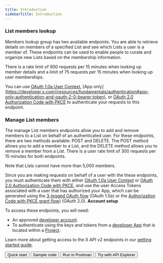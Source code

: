 ---
title: Introduction
sidebarTitle: Introduction
---


### List members lookup

Members lookup group has two available endpoints. You are able to retrieve details on members of a specified List and see which Lists a user is a member of. These endpoints can be used to enable people to curate and organize new Lists based on the membership information.

There is a rate limit of 900 requests per 15 minutes when looking up member details and a limit of 75 requests per 15 minutes when looking up user memberships.

You can use [OAuth 1.0a User Context](/resources/fundamentals/authentication), [App only](https://developer.x.com(/resources/fundamentals/authentication#app-only-authentication-and-oauth-2-0-bearer-token), or [OAuth 2.0 Authorization Code with PKCE](resources/fundamentals/authentication#oauth-2-0-authorization-code-flow-with-pkce-2) to authenticate your requests to this endpoint. 
 

### Manage List members

The manage List members endpoints allow you to add and remove members to a List on behalf of an authenticated user. For these endpoints, there are two methods available: POST and DELETE. The POST method allows you to add a member to a List, and the DELETE method allows you to remove a member from a List. There is a user rate limit of 300 requests per 15 minutes for both endpoints.

Note that Lists cannot have more than 5,000 members.

Since you are making requests on behalf of a user with the these endpoints, you must authenticate them with either [OAuth 1.0a User Context](/resources/fundamentals/authentication) or [OAuth 2.0 Authorization Code with PKCE](resources/fundamentals/authentication#oauth-2-0-authorization-code-flow-with-pkce-2), and use the user Access Tokens associated with a user that has authorized your App, which can be generated using the [3-legged OAuth flow](/resources/fundamentals/authentication#obtaining-access-tokens-using-3-legged-oauth-flow) (OAuth 1.0a) or the [Authorization Code with PKCE grant flow](/resources/fundamentals/authentication#how-to-connect-to-endpoints-using-oauth-2-0-authorization-code-flow-with-pkce)) (OAuth 2.0).
<Note>
**Account setup**

To access these endpoints, you will need:

* An approved [developer account](https://developer.x.com/en/portal/petition/essential/basic-info).
* To authenticate using the keys and tokens from a [developer App](/resources/fundamentals/developer-apps) that is located within a [Project](/resources/fundamentals/projects). 

Learn more about getting access to the X API v2 endpoints in our [getting started guide](/x-api/getting-started/getting-access).
</Note>
<div className="flex space-x-2">
<Button href="/x-api/lists/list-members/quickstart/overview">
  Quick start
</Button>
<Button href="https://github.com/xdevplatform/Twitter-API-v2-sample-code">
  Sample code
</Button>
<Button href="https://www.postman.com/xapidevelopers/twitter-s-public-workspace/collection/r90eid4/twitter-api-v2?ctx=documentation">
  Run in Postman
</Button>
<Button href="https://developer.x.com/apitools/api?endpoint=/2/lists/%7Bid%7D/members&method=get">
  Try with API Explorer
</Button>
</div>